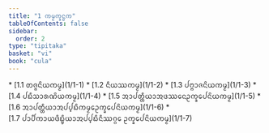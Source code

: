 ```yaml
---
title: "1 ᨠᨾ᩠ᨾᨠ᩠ᨡᨶ᩠ᨵᨠ"
tableOfContents: false
sidebar:
  order: 2
type: "tipitaka"
basket: "vi"
book: "cula"
---
```



<DynamicBreadcrumb />



<TableOfContents book="cula" section="1">
* [1.1 ᨲᨩ᩠ᨩᨶᩦᨿᨠᨾ᩠ᨾ](1/1-1)
* [1.2 ᨶᩥᨿᩔᨠᨾ᩠ᨾ](1/1-2)
* [1.3 ᨸᨻ᩠ᨻᩣᨩᨶᩦᨿᨠᨾ᩠ᨾ](1/1-3)
* [1.4 ᨸᨭᩥᩈᩣᩁᨱᩦᨿᨠᨾ᩠ᨾ](1/1-4)
* [1.5 ᩋᩣᨸᨲ᩠ᨲᩥᨿᩣᩋᨴᩔᨶᩮᩏᨠ᩠ᨡᩮᨸᨶᩦᨿᨠᨾ᩠ᨾ](1/1-5)
* [1.6 ᩋᩣᨸᨲ᩠ᨲᩥᨿᩣᩋᨸ᩠ᨸᨭᩥᨠᨾ᩠ᨾᩮᩏᨠ᩠ᨡᩮᨸᨶᩦᨿᨠᨾ᩠ᨾ](1/1-6)
* [1.7 ᨸᩣᨸᩥᨠᩣᨿᨴᩥᨭ᩠ᨮᩥᨿᩣᩋᨸ᩠ᨸᨭᩥᨶᩥᩔᨣ᩠ᨣᩮ ᩏᨠ᩠ᨡᩮᨸᨶᩦᨿᨠᨾ᩠ᨾ](1/1-7)
</TableOfContents>